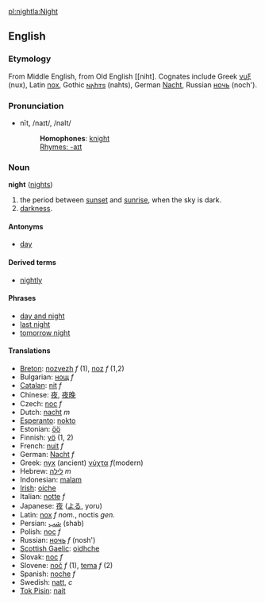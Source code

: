 [[pl:night]][[la:Night]]
==English==
===Etymology===
From Middle English, from Old English [[niht]. Cognates include Greek [[νυξ]] (nux), Latin [[nox]], Gothic [[𐌽𐌰𐌷𐍄𐍃]] (nahts), German [[Nacht]], Russian [[ночь]] (noch').
===Pronunciation===
*nīt, /naɪt/, /naIt/
*:'''Homophones''': [[knight]]
*:[[Rhymes:English:-aɪt|Rhymes: -aɪt]]

===Noun===
'''night''' ([[nights]])

#the period between [[sunset]] and [[sunrise]], when the sky is dark.
#[[darkness]].

====Antonyms====
*[[day]]

==== Derived terms ====
*[[nightly]]

==== Phrases ====
*[[day and night]]
*[[last night]]
*[[tomorrow night]]

====Translations====
*[[Breton]]: [[nozvezh]] ''f'' (1), [[noz]] ''f'' (1,2)
*Bulgarian: [[нощ]] ''f''
*[[Catalan]]: [[nit]] ''f''
*Chinese: [[夜]], [[夜晚]]
*Czech: [[noc]] ''f''
*Dutch: [[nacht]] ''m''
*[[Esperanto]]: [[nokto]]
*Estonian: [[öö]]
*Finnish: [[yö]] (1, 2)
*French: [[nuit]] ''f''
*German: [[Nacht]] ''f''
*Greek: [[nyx]] (ancient) [[νύχτα]] ''f''(modern)
*Hebrew: [[לילה]] ''m''
*Indonesian: [[malam]]
*[[Irish]]: [[oíche]]
*Italian: [[notte]] ''f''
*Japanese: [[夜]] ([[よる]], yoru)
*Latin: [[nox]] ''f nom.'', noctis ''gen.''
*Persian: [[شب]] (shab)
*Polish: [[noc]] ''f''
*Russian: [[ночь]] ''f'' (nosh')
*[[Scottish Gaelic]]: [[oidhche]]
*Slovak: [[noc]] ''f''
*Slovene: [[noč]] ''f'' (1), [[tema]] ''f'' (2)
*Spanish: [[noche]] ''f''
*Swedish: [[natt]], ''c''
*[[Tok Pisin]]: [[nait]]